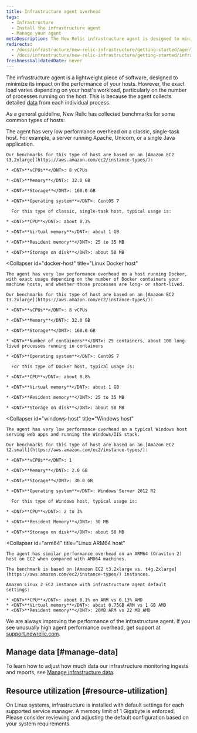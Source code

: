 ```yaml
---
title: Infrastructure agent overhead
tags:
  - Infrastructure
  - Install the infrastructure agent
  - Manage your agent
metaDescription: The New Relic infrastructure agent is designed to minimize its performance impact. This document outlines resource usage for common scenarios.
redirects:
  - /docs/infrastructure/new-relic-infrastructure/getting-started/agent-performance-overhead
  - /docs/infrastructure/new-relic-infrastructure/getting-started/infrastructure-agent-performance-overhead
freshnessValidatedDate: never
---
```


The infrastructure agent is a lightweight piece of software, designed to minimize its impact on the performance of your hosts. However, the exact load varies depending on your host's workload, particularly on the number of processes running on the host. This is because the agent collects detailed [data](/docs/data-analysis/metrics/analyze-your-metrics/data-collection-metric-timeslice-event-data#event-data) from each individual process.

As a general guideline, New Relic has collected benchmarks for some common types of hosts:

<CollapserGroup>
  <Collapser
    id="single-task"
    title="Linux single-task host"
  >
    The agent has very low performance overhead on a classic, single-task host. For example, a server running Apache, Unicorn, or a single Java application.

    Our benchmarks for this type of host are based on an [Amazon EC2 t3.2xlarge](https://aws.amazon.com/ec2/instance-types/):

    * <DNT>**vCPUs**</DNT>: 8 vCPUs

    * <DNT>**Memory**</DNT>: 32.0 GB

    * <DNT>**Storage**</DNT>: 160.0 GB

    * <DNT>**Operating system**</DNT>: CentOS 7

      For this type of classic, single-task host, typical usage is:

    * <DNT>**CPU**</DNT>: about 0.3%

    * <DNT>**Virtual memory**</DNT>: about 1 GB

    * <DNT>**Resident memory**</DNT>: 25 to 35 MB

    * <DNT>**Storage on disk**</DNT>: about 50 MB
  </Collapser>

  <Collapser
    id="docker-host"
    title="Linux Docker host"
  >
    The agent has very low performance overhead on a host running Docker, with exact usage depending on the number of Docker containers your machine hosts, and whether those processes are long- or short-lived.

    Our benchmarks for this type of host are based on an [Amazon EC2 t3.2xlarge](https://aws.amazon.com/ec2/instance-types/):

    * <DNT>**vCPUs**</DNT>: 8 vCPUs

    * <DNT>**Memory**</DNT>: 32.0 GB

    * <DNT>**Storage**</DNT>: 160.0 GB

    * <DNT>**Number of containers**</DNT>: 25 containers, about 100 long-lived processes running in containers

    * <DNT>**Operating system**</DNT>: CentOS 7

      For this type of Docker host, typical usage is:

    * <DNT>**CPU**</DNT>: about 0.8%

    * <DNT>**Virtual memory**</DNT>: about 1 GB

    * <DNT>**Resident memory**</DNT>: 25 to 35 MB

    * <DNT>**Storage on disk**</DNT>: about 50 MB
  </Collapser>

  <Collapser
    id="windows-host"
    title="Windows host"
  >
    The agent has very low performance overhead on a typical Windows host serving web apps and running the Windows/IIS stack.

    Our benchmarks for this type of host are based on an [Amazon EC2 t2.small](https://aws.amazon.com/ec2/instance-types/):

    * <DNT>**vCPUs**</DNT>: 1

    * <DNT>**Memory**</DNT>: 2.0 GB

    * <DNT>**Storage**</DNT>: 30.0 GB

    * <DNT>**Operating system**</DNT>: Windows Server 2012 R2

      For this type of Windows host, typical usage is:

    * <DNT>**CPU**</DNT>: 2 to 3%

    * <DNT>**Resident Memory**</DNT>: 30 MB

    * <DNT>**Storage on disk**</DNT>: about 50 MB
  </Collapser>

  <Collapser
    id="arm64"
    title="Linux ARM64 host"
  >
    The agent has similar performance overhead on an ARM64 (Graviton 2) host on EC2 when compared with AMD64 machines.

    The benchmark is based on [Amazon EC2 t3.2xlarge vs. t4g.2xlarge](https://aws.amazon.com/ec2/instance-types/) instances.

    Amazon Linux 2 EC2 instance with infrastructure agent default settings:

    * <DNT>**CPU**</DNT>: about 0.1% on ARM vs 0.13% AMD
    * <DNT>**Virtual memory**</DNT>: about 0.75GB ARM vs 1 GB AMD
    * <DNT>**Resident memory**</DNT>: 20MB ARM vs 22 MB AMD
  </Collapser>
</CollapserGroup>

We are always improving the performance of the infrastructure agent. If you see unusually high agent performance overhead, get support at [support.newrelic.com](https://support.newrelic.com).

## Manage data [#manage-data]

To learn how to adjust how much data our infrastructure monitoring ingests and reports, see [Manage infrastructure data](/docs/infrastructure/manage-your-data/data-instrumentation/manage-infrastructure-data-reporting).

## Resource utilization [#resource-utilization]

On Linux systems, infrastructure is installed with default settings for each supported service manager. A memory limit of 1 Gigabyte is enforced. Please consider reviewing and adjusting the default configuration based on your system requirements.
